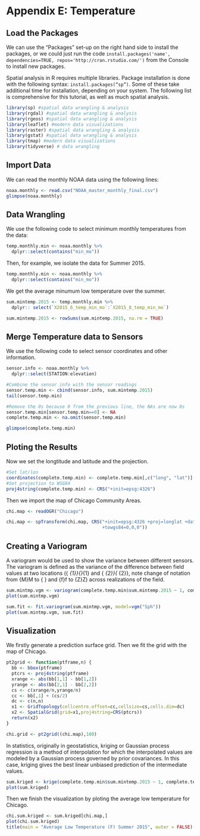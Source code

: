 # Appendix E: Temperature {-}

## Load the Packages {-}

We can use the "Packages" set-up on the right hand side to install the packages, or we could just run the code `install.packages('name', dependencies=TRUE, repos='http://cran.rstudio.com/')` from the Console to install new packages.

Spatial analysis in R requires multiple libraries. Package installation is done with the following syntax: `install.packages(“sp”)`. Some of these take additional time for installation, depending on your system. The following list is comprehensive for this tutorial, as well as much spatial analysis.

```r
library(sp) #spatial data wrangling & analysis
library(rgdal) #spatial data wrangling & analysis
library(rgeos) #spatial data wrangling & analysis
library(leaflet) #modern data visualizations
library(raster) #spatial data wrangling & analysis
library(gstat) #spatial data wrangling & analysis
library(tmap) #modern data visualizations
library(tidyverse) # data wrangling
```

## Import Data {-}

We can read the monthly NOAA data using the following lines:

```r
noaa.monthly <- read.csv("NOAA_master_monthly_final.csv")
glimpse(noaa.monthly)
```

## Data Wrangling {-}

We use the following code to select minimum monthly temperatures from the data:

```r
temp.monthly.min <- noaa.monthly %>%
  dplyr::select(contains("min_mo"))
```

Then, for example, we isolate the data for Summer 2015.

```r
temp.monthly.min <- noaa.monthly %>%
  dplyr::select(contains("min_mo"))
```

We get the average minumum low temperature over the summer.

```r
sum.mintemp.2015 <- temp.monthly.min %>%
  dplyr:: select(`X2015_6_temp_min_mo`:`X2015_8_temp_min_mo`)

sum.mintemp.2015 <- rowSums(sum.mintemp.2015, na.rm = TRUE)
```

## Merge Temperature data to Sensors {-}

We use the following code to select sensor coordinates and other information. 

```r
sensor.info <- noaa.monthly %>%
  dplyr::select(STATION:elevation)

#Combine the sensor info with the sensor readings
sensor.temp.min <- cbind(sensor.info, sum.mintemp.2015)
tail(sensor.temp.min)

#Remove the 0s because 0 from the previous line, the NAs are now 0s
sensor.temp.min[sensor.temp.min==0] <- NA
complete.temp.min <- na.omit(sensor.temp.min)

glimpse(complete.temp.min)
```

## Ploting the Results {-}

Now we set the longtitude and latitude and the projection.

```r
#Set lat/lon
coordinates(complete.temp.min) <- complete.temp.min[,c("long", "lat")]
#Set projection to WSG84
proj4string(complete.temp.min) <- CRS("+init=epsg:4326")
```

Then we import the map of Chicago Community Areas.

```r
chi.map <- readOGR("Chicago")

chi.map <- spTransform(chi.map, CRS("+init=epsg:4326 +proj=longlat +datum=WGS84 +no_defs +ellps=WGS84
                                    +towgs84=0,0,0"))
```

## Creating a Variogram {-}

A variogram would be used to show the variance between different sensors. The variogram is defined as the variance of the difference between field values at two locations ({\displaystyle \mathbf {s} _{1}}{\mathbf  {s}}_{1} and {\displaystyle \mathbf {s} _{2}}{\displaystyle \mathbf {s} _{2}}, note change of notation from {\displaystyle M}M to {\displaystyle \mathbf {s} }\mathbf {s}  and {\displaystyle f}f to {\displaystyle Z}Z) across realizations of the field.

```r
sum.mintmp.vgm <- variogram(complete.temp.min$sum.mintemp.2015 ~ 1, complete.temp.min)
plot(sum.mintmp.vgm)
```

```r
sum.fit <- fit.variogram(sum.mintmp.vgm, model=vgm("Sph"))
plot(sum.mintmp.vgm, sum.fit)
```

## Visualization {-}

We firstly generate a prediction surface grid. Then we fit the grid with the map of Chicago.

```r
pt2grid <- function(ptframe,n) {
  bb <- bbox(ptframe)  
  ptcrs <- proj4string(ptframe)  
  xrange <- abs(bb[1,1] - bb[1,2])  
  yrange <- abs(bb[2,1] - bb[2,2])  
  cs <- c(xrange/n,yrange/n)  
  cc <- bb[,1] + (cs/2)  
  dc <- c(n,n)  
  x1 <- GridTopology(cellcentre.offset=cc,cellsize=cs,cells.dim=dc)  
  x2 <- SpatialGrid(grid=x1,proj4string=CRS(ptcrs))
  return(x2)
}

chi.grid <- pt2grid((chi.map),100)
```

In statistics, originally in geostatistics, kriging or Gaussian process regression is a method of interpolation for which the interpolated values are modeled by a Gaussian process governed by prior covariances. In this case, kriging gives the best linear unbiased prediction of the intermediate values.

```r
sum.kriged <- krige(complete.temp.min$sum.mintemp.2015 ~ 1, complete.temp.min, chi.grid, model = sum.fit)
plot(sum.kriged)
```

Then we finish the visualization by ploting the average low temperature for Chicago.
```r
chi.sum.kriged <- sum.kriged[chi.map,]
plot(chi.sum.kriged)
title(main = "Average Low Temperature (F) Summer 2015", outer = FALSE)
```
